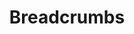 ---
title: Breadcrumbs
tabs: ['Usage', 'Style', 'Code']
description: Usage instructions for the Badges component
---